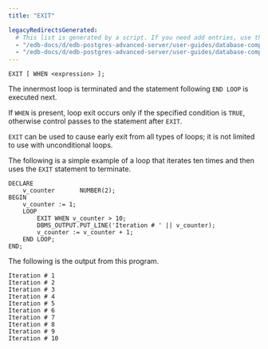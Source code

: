 ```yaml
---
title: "EXIT"

legacyRedirectsGenerated:
  # This list is generated by a script. If you need add entries, use the `legacyRedirects` key.
  - "/edb-docs/d/edb-postgres-advanced-server/user-guides/database-compatibility-stored-procedural-language-guide/13/exit.html"
  - "/edb-docs/d/edb-postgres-advanced-server/user-guides/database-compatibility-stored-procedural-language-guide/latest/exit.html"
---
```


<div id="exit" class="registered_link"></div>

```text
EXIT [ WHEN <expression> ];
```

The innermost loop is terminated and the statement following `END LOOP` is executed next.

If `WHEN` is present, loop exit occurs only if the specified condition is `TRUE`, otherwise control passes to the statement after `EXIT`.

`EXIT` can be used to cause early exit from all types of loops; it is not limited to use with unconditional loops.

The following is a simple example of a loop that iterates ten times and then uses the `EXIT` statement to terminate.

```text
DECLARE
    v_counter       NUMBER(2);
BEGIN
    v_counter := 1;
    LOOP
        EXIT WHEN v_counter > 10;
        DBMS_OUTPUT.PUT_LINE('Iteration # ' || v_counter);
        v_counter := v_counter + 1;
    END LOOP;
END;
```

The following is the output from this program.

```text
Iteration # 1
Iteration # 2
Iteration # 3
Iteration # 4
Iteration # 5
Iteration # 6
Iteration # 7
Iteration # 8
Iteration # 9
Iteration # 10
```
